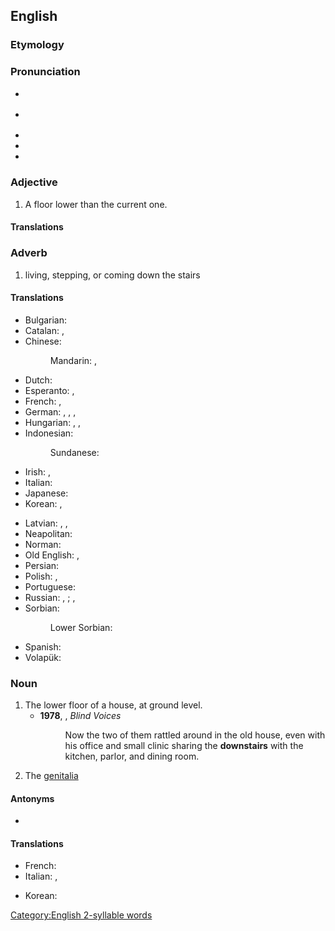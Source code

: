 ==English==

===Etymology===
{{affix|en|down-|stair|-s}}

===Pronunciation===
* {{a|GA}} {{IPA|en|/daʊnˈstɛɹz/}}
* {{a|RP}} {{IPA|en|/daʊnˈstɛəz/}}
* {{audio|en|en-us-downstairs.ogg|Audio (US)}}
* {{rhymes|en|ɛə(ɹ)z}}
* {{hyph|en|down|stairs}}

===Adjective===
{{en-adj|-}}

# A floor lower than the current one.
#:{{ux|en|The kids sleep in the '''downstairs''' bedroom, we sleep in the upstairs one.}}

====Translations====
{{trans-top|downstairs (adjective); a floor lower than the current one}}
{{trans-mid}}
{{trans-bottom}}

===Adverb===
{{en-adv|-}}

# living, stepping, or coming down the stairs
#:{{ux|en|walk '''downstairs'''}}

====Translations====
{{trans-top|downstairs (adverb)}}
* Bulgarian: {{t|bg|надолу}}
* Catalan: {{t+|ca|a baix}}, {{t|ca|escala avall}} {{qualifier|where to}}
* Chinese:
*: Mandarin: {{t+|cmn|樓下|sc=Hani}}, {{t+|cmn|楼下|tr=lóuxià|sc=Hani}}
* Dutch: {{t+|nl|beneden}}
* Esperanto: {{t|eo|subŝtupare}}, {{t|eo|malsupre}}
* French: {{t+|fr|au-dessous}}, {{t+|fr|en bas}}
* German: {{t+|de|unten}}, {{t+|de|treppab}}, {{t|de|treppabwärts}}, {{t|de|nach unten}}
* Hungarian: {{t+|hu|lent}}, {{t+|hu|lenn}}, {{q|on the ground floor [UK] or first floor [US]}} {{t|hu|[[a]] [[földszinten]]}}
* Indonesian: {{t|id|lantai bawah}}
*: Sundanese: {{t|su|landeh}}
* Irish: {{t|ga|thíos an staighre}} {{qualifier|location}}, {{t|ga|síos an staighre}} {{qualifier|direction}}
* Italian: {{t+|it|giù}}
* Japanese: {{t|ja|階下|tr=かいか, kaika|sc=Jpan}}
* Korean: {{t+|ko|아래층|alt=아래층에}}, {{t+|ko|아래층|alt=아래층으로}} {{qualifier|where to}}
{{trans-mid}}
* Latvian: {{t|lv|lejup}}, {{t|lv|lejā}}, {{t|lv|apakšējā stāvā}}
* Neapolitan: {{t|nap|abbascio}}
* Norman: {{t|nrf|à bas}}
* Old English: {{t|ang|niþre}} {{q|where}}, {{t|ang|niþer}} {{q|where to}}
* Persian: {{t|fa|طبقە پایین|tr=tabaqe-ye pāyīn}}
* Polish: {{t+|pl|na dole}} {{qualifier|where}}, {{t|pl|na dół}} {{qualifier|where to}}
* Portuguese: {{t+|pt|embaixo}}
* Russian: {{t+|ru|внизу́}} {{qualifier|where}}, {{t|ru|на ни́жнем этаже́}} {{qualifier|where}}; {{t+|ru|вниз}} {{qualifier|where to}}, {{t|ru|на ни́жний эта́ж}} {{qualifier|where to}}
* Sorbian:
*: Lower Sorbian: {{t|dsb|dołojce}}
* Spanish: {{t+|es|abajo}}
* Volapük: {{t+|vo|dono}}
{{trans-bottom}}

===Noun===
{{en-noun|downstairs}}

# The lower floor of a house, at ground level.
#* '''1978''', {{w|Tom Reamy}}, ''Blind Voices''
#*: Now the two of them rattled around in the old house, even with his office and small clinic sharing the '''downstairs''' with the kitchen, parlor, and dining room.
# {{lb|en|slang|euphemism}} The [[genitalia]]
#: {{ux|en|The wind lifted up her skirt and I caught a glimpse of her '''downstairs'''.}}

====Antonyms====
* {{l|en|upstairs}}

====Translations====
{{trans-top|the genitalia}}
* French: {{t+|fr|en bas}}
* Italian: {{t|it|di sotto}}, {{t+|it|giù}}
{{trans-mid}}
* Korean: {{t-needed|ko}}
{{trans-bottom}}

[[Category:English 2-syllable words]]